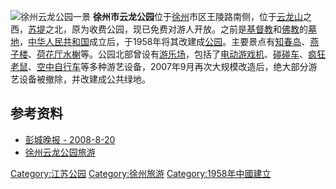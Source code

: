 [[File:Xuzhou_-_Lake_in_Yunlong_Park.jpg|徐州云龙公园一景]]
'''徐州市云龙公园'''位于[[徐州|徐州]]市区王陵路南侧，位于[[云龙山|云龙山]]之西，[[苏堤|苏堤]]之北，原为收费公园，现已免费对游人开放。之前是[[基督教|基督教]]和[[佛教|佛教]]的[[墓地|墓地]]，[[中华人民共和国|中华人民共和国]]成立后，于1958年将其改建成[[公园|公园]]。主要景点有[[知春岛|知春岛]]、[[燕子楼|燕子楼]]、[[荷花厅水榭|荷花厅水榭]]等。公园北部曾设有[[游乐场|游乐场]]，包括了[[电动游戏机|电动游戏机]]、[[碰碰车|碰碰车]]、[[疯狂老鼠|疯狂老鼠]]、[[空中自行车|空中自行车]]等多种游艺设备，2007年9月再次大规模改造后，绝大部分游艺设备被撤除，并改建成公共绿地。

==参考资料==
*[http://sqtg.cnxz.com.cn/pcwb/html/2008-08/20/content_165651.htm 彭城晚报 - 2008-8-20]{{dead link|date=2017年11月 |bot=InternetArchiveBot |fix-attempted=yes }}
*[http://www.88gogo.com/ParkticketView_19988.html 徐州云龙公园旅游]{{Webarchive|url=https://archive.is/20130424190407/http://www.88gogo.com/ParkticketView_19988.html |date=2013-04-24 }}

[[Category:江苏公园|Category:江苏公园]]
[[Category:徐州旅游|Category:徐州旅游]]
[[Category:1958年中國建立|Category:1958年中國建立]]
{{jiangsu-stub}}